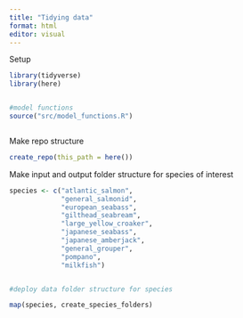 ```yaml
---
title: "Tidying data"
format: html
editor: visual
---
```


Setup

```r

library(tidyverse)
library(here)


#model functions
source("src/model_functions.R")



```


Make repo structure

```r

create_repo(this_path = here())


```



Make input and output folder structure for species of interest

```r


species <- c("atlantic_salmon", 
             "general_salmonid", 
             "european_seabass", 
             "gilthead_seabream", 
             "large_yellow_croaker", 
             "japanese_seabass",
             "japanese_amberjack",
             "general_grouper",
             "pompano",
             "milkfish")


#deploy data folder structure for species 

map(species, create_species_folders)


 



```
